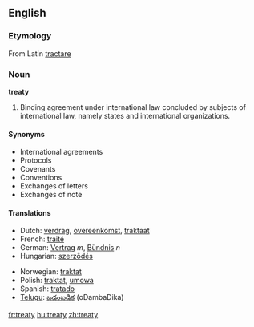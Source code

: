 ==English==
{{wikipedia}}
===Etymology===
From Latin [[tractare]]

===Noun===
'''treaty'''

# Binding agreement under international law concluded by subjects of international law, namely states and international organizations.

{{rfc|Need these all be capitalized and plural? Check, standardize, wikify}}
====Synonyms====
*International agreements
*Protocols
*Covenants
*Conventions
*Exchanges of letters
*Exchanges of note

====Translations====
{{top}}
*Dutch: [[verdrag]], [[overeenkomst]], [[traktaat]]
*French: [[traité]]
*German: [[Vertrag]] ''m'', [[Bündnis]] ''n''
*Hungarian: [[szerzõdés]] 
{{mid}}
*Norwegian: [[traktat]] {{m}}
*Polish: [[traktat]], [[umowa]]
*Spanish: [[tratado]] {{m}}
*[[Telugu]]: [[ఒడంబడిక]] (oDambaDika)
{{bottom}}

[[fr:treaty]]
[[hu:treaty]]
[[zh:treaty]]